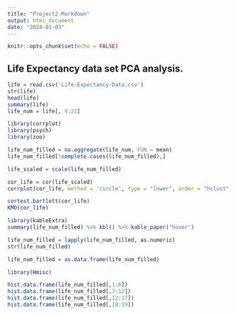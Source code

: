 ```yaml
---
title: "Project2-Markdown"
output: html_document
date: "2024-01-03"
---
```


```r
knitr::opts_chunk$set(echo = FALSE)
```

## Life Expectancy data set PCA analysis.

```r
life = read.csv('Life-Expectancy-Data.csv')
str(life)
head(life)
summary(life)
life_num = life[, 4:22]
```

```r
library(corrplot)
library(psych)
library(zoo)

life_num_filled = na.aggregate(life_num, FUN = mean)
life_num_filled[!complete.cases(life_num_filled),]
```

```r
life_scaled = scale(life_num_filled)

cor_life = cor(life_scaled)
corrplot(cor_life, method = 'circle', type = "lower", order = "hclust", tl.col = "black", tl.cex = 0.7, number.cex = 0.9)

cortest.bartlett(cor_life)
KMO(cor_life)
```

```r
library(kableExtra)
summary(life_num_filled) %>% kbl() %>% kable_paper("hover")
```

```r
life_num_filled = lapply(life_num_filled, as.numeric)
str(life_num_filled)

life_num_filled = as.data.frame(life_num_filled)
```

```r
library(Hmisc)

hist.data.frame(life_num_filled[,1:6])
hist.data.frame(life_num_filled[,7:12])
hist.data.frame(life_num_filled[,12:17])
hist.data.frame(life_num_filled[,18:19])
```
